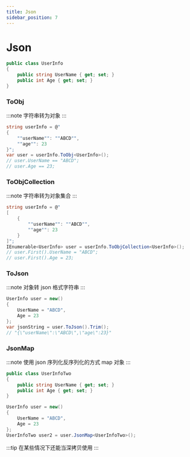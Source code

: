 ```yaml
---
title: Json
sidebar_position: 7
---
```


# Json

```csharp
public class UserInfo
{
    public string UserName { get; set; }
    public int Age { get; set; }
}
```

### ToObj

:::note
字符串转为对象
:::

```csharp
string userInfo = @"
{
    ""userName"": ""ABCD"",
    ""age"": 23
}";
var user = userInfo.ToObj<UserInfo>();
// user.UserName == "ABCD";
// user.Age == 23;
```

### ToObjCollection

:::note
字符串转为对象集合
:::

```csharp
string userInfo = @"
[
    {
        ""userName"": ""ABCD"",
        ""age"": 23
    }
]";
IEnumerable<UserInfo> user = userInfo.ToObjCollection<UserInfo>();
// user.First().UserName = "ABCD";
// user.First().Age = 23;
```

### ToJson

:::note
对象转 json 格式字符串
:::

```csharp
UserInfo user = new()
{
    UserName = "ABCD",
    Age = 23
};
var jsonString = user.ToJson().Trim();
// "{\"userName\":\"ABCD\",\"age\":23}"
```

### JsonMap

:::note
使用 json 序列化反序列化的方式 map 对象
:::

```csharp
public class UserInfoTwo
{
    public string UserName { get; set; }
    public int Age { get; set; }
}
```

```csharp
UserInfo user = new()
{
    UserName = "ABCD",
    Age = 23
};
UserInfoTwo user2 = user.JsonMap<UserInfoTwo>();
```

:::tip
在某些情况下还能当深拷贝使用
:::
